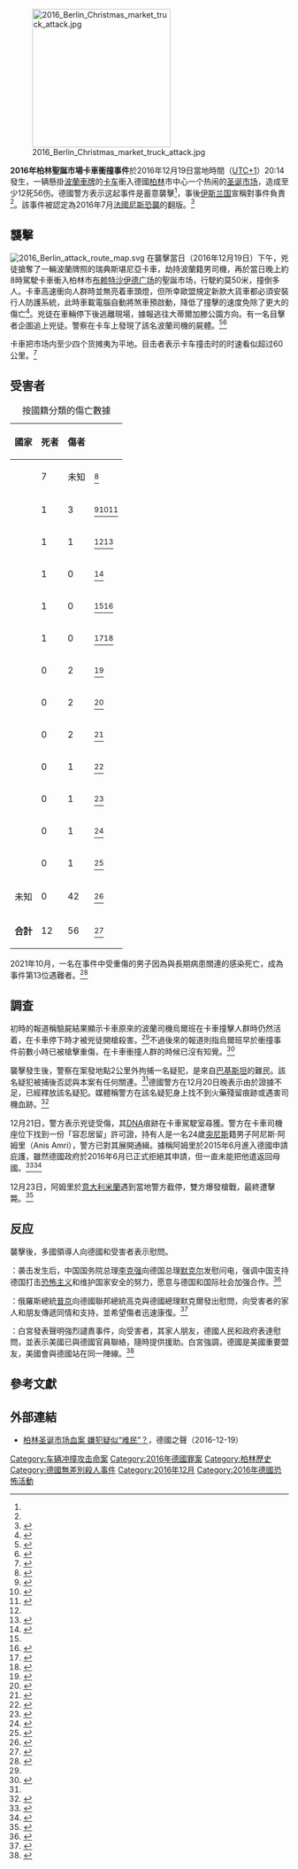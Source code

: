 {{Infobox civilian attack
| title       = 2016年柏林聖誕市場卡車衝撞事件
| partof      =
| image       = File:20151115 Berlin bei Nacht 15-1.jpg
| image_size  = 250px
| alt         =
| caption     = 案發後的布赖特沙伊德广场
| date        = {{Start date|2016|12|19|df=y}}
| time        = 20:14 [[欧洲中部时间|CET]]（[[UTC+1|UTC+1]]）
| type        = [[車輛衝撞攻擊|車輛衝撞攻擊]]
| location    = {{GER}}[[柏林|柏林]][[布赖特沙伊德广场|布赖特沙伊德广场]]
| coordinates = {{coord|52|30|19|N|13|20|04|E}}
| injuries    = 56
| fatalities  = 13
| perpetrator = 
| motive      = 
| susperps    = 
| weapons     = [[斯堪尼亚汽车|斯堪尼亚R 450]][[半掛式卡車|半掛式卡車]]及小口徑槍枝
}}
[[File:2016_Berlin_Christmas_market_truck_attack.jpg|250px]]

'''2016年柏林聖誕市場卡車衝撞事件'''於2016年12月19日當地時間（[[UTC+1|UTC+1]]）20:14發生，一辆懸掛[[波蘭|波蘭]][[車牌|車牌]]的[[卡车|卡车]]衝入德國[[柏林|柏林]]市中心一个热闹的[[圣诞市场|圣诞市场]]，造成至少12死56伤。德國警方表示这起事件是蓄意襲擊<ref name=voa01/>，事後[[伊斯兰国|伊斯兰国]]宣稱對事件負責<ref name=dw20161220/>。該事件被認定為2016年7月[[2016年尼斯襲擊事件|法國尼斯恐襲]]的翻版。<ref>{{Cite news |url=http://orientaldaily.on.cc/cnt/china_world/20161221/00180_001.html |title=南亞狂徒車撞聖誕墟 柏林血肉橫飛12死50傷 |newspaper=東方日報 |location=香港 |date=2016-12-21 |accessdate=2016-12-20 |archive-date=2016-12-21 |archive-url=https://web.archive.org/web/20161221092753/http://orientaldaily.on.cc/cnt/china_world/20161221/00180_001.html |dead-url=no }}</ref>

==襲擊==
{{Location map
|Germany Berlin
|label=布賴特沙伊德廣場
|lat_deg=52.505278
|lon_deg=13.334444
|region=DE-BE
|position=right
|width=250
|float=right
|caption=案發地點在柏林的位置
}}
[[File:2016_Berlin_attack_route_map.svg|thumb]]
在襲擊當日（2016年12月19日）下午，兇徒搶奪了一輛波蘭牌照的瑞典斯堪尼亞卡車，劫持波蘭籍男司機，再於當日晚上約8時駕駛卡車衝入柏林市[[布赖特沙伊德广场|布赖特沙伊德广场]]的聖誕市场，行駛約莫50米，撞倒多人。卡車高速衝向人群時並無亮着車頭燈，但所幸歐盟規定新款大貨車都必須安裝行人防護系統，此時車載電腦自動將煞車預啟動，降低了撞擊的速度免除了更大的傷亡<ref>{{Cite web |url=https://unwire.hk/2016/12/30/berlin-terror-attack-saved-by-auto-braking-system/life-tech/ |title=存档副本 |accessdate=2017-01-05 |archive-date=2017-01-06 |archive-url=https://web.archive.org/web/20170106012131/https://unwire.hk/2016/12/30/berlin-terror-attack-saved-by-auto-braking-system/life-tech/ |dead-url=no }}</ref>。兇徒在車輛停下後逃離現場，據報逃往大蒂爾加滕公園方向。有一名目擊者企圖追上兇徒。警察在卡车上發現了該名波蘭司機的屍體。<ref>{{Cite news |url=http://www.chinanews.com/gj/2016/12-20/8099802.shtml |title=外媒：德国卡车冲撞事件嫌犯为难民 栖身废弃机场 |publisher=中新網 |date=2016-12-20 |accessdate=2016-12-20 |archive-date=2018-10-05 |archive-url=https://web.archive.org/web/20181005215301/http://www.chinanews.com/gj/2016/12-20/8099802.shtml |dead-url=no }}</ref><ref name=bbc38379157>{{Cite news |url=http://www.bbc.co.uk/news/world-europe-38379157 |title=Berlin attack: Lorry driver suspect 'denies involvement' |work=BBC News |date=2016-12-20 |accessdate=2016-12-20 |archive-date=2016-12-20 |archive-url=https://web.archive.org/web/20161220130615/http://www.bbc.co.uk/news/world-europe-38379157 |dead-url=no }}</ref>

卡車把市场内至少四个货摊夷为平地。目击者表示卡车撞击时的时速看似超过60公里。<ref name=voa01>{{Cite news |url=http://www.voachinese.com/a/berlin-truck-20161220/3642625.html |title=柏林一卡车冲入圣诞市场 至少9死50伤 |publisher=美國之音 |date=2016-12-20 |accessdate=2016-12-20 |archive-date=2016-12-21 |archive-url=https://web.archive.org/web/20161221130031/http://www.voachinese.com/a/berlin-truck-20161220/3642625.html |dead-url=no }}</ref>

==受害者==
{| class="wikitable centre sortable"
|+ 按國籍分類的傷亡數據
! scope="col" | 國家
! scope="col" | 死者
! scope="col" | 傷者
! scope="col" class="unsortable" | {{abbr|來源|Reference}}
|-
| scope="row" style="text-align:left;" | {{flag|Germany}}
| 7
| 未知
|<ref>{{cite web |url=http://www.spiegel.de/politik/deutschland/anschlag-in-berlin-alle-todesopfer-identifiziert-a-1127372.html |title=Anschlag in Berlin: Alle Todesopfer identifiziert – SPIEGEL ONLINE |publisher=Spiegel.de |date= |accessdate=2016-12-23 |archive-date=2016-12-23 |archive-url=https://web.archive.org/web/20161223202656/http://www.spiegel.de/politik/deutschland/anschlag-in-berlin-alle-todesopfer-identifiziert-a-1127372.html |dead-url=no }}</ref>
|-
| scope="row" style="text-align:left;" | {{flag|Italy}}
| 1
| 3
|<ref>{{cite web|url=http://www.repubblica.it/esteri/2016/12/22/news/berlino_alfano_fabrizia_e_morta_il_dolore_di_mattarella_e_gentiloni-154675612/|title=Berlino, Alfano: "Fabrizia è morta". Il dolore di Mattarella e Gentiloni|date=22 December 2016|publisher=|accessdate=2016-12-24|archive-date=2016-12-24|archive-url=https://web.archive.org/web/20161224083556/http://www.repubblica.it/esteri/2016/12/22/news/berlino_alfano_fabrizia_e_morta_il_dolore_di_mattarella_e_gentiloni-154675612/|dead-url=no}}</ref><ref name="auto4">{{cite web|url=https://www.theguardian.com/world/2016/dec/21/berlin-christmas-market-attack-the-victims|title=The victims of the Berlin Christmas market attack|first=Alexandra|last=Topping|date=21 December 2016|publisher=|via=The Guardian|accessdate=2016-12-24|archive-date=2016-12-23|archive-url=https://web.archive.org/web/20161223203158/https://www.theguardian.com/world/2016/dec/21/berlin-christmas-market-attack-the-victims|dead-url=no}}</ref><ref>{{cite web|url=http://www.ansa.it/sito/notizie/mondo/2016/12/19/camion-contro-mercato-di-natale-a-berlino-diversi-feriti_c0f0cc26-1b9a-4fef-ac1f-d40ed862077e.html|title=Attentato al mercatino di Natale di Berlino. Rilasciato pakistano sospetto, killer ancora in fuga|language=it|date=19 December 2016|website=ANSA.it|accessdate=2016-12-24|archive-date=2016-12-24|archive-url=https://web.archive.org/web/20161224083303/http://www.ansa.it/sito/notizie/mondo/2016/12/19/camion-contro-mercato-di-natale-a-berlino-diversi-feriti_c0f0cc26-1b9a-4fef-ac1f-d40ed862077e.html|dead-url=no}}</ref>
|-
| scope="row" style="text-align:left;" | {{flag|Israel}}
| 1
| 1
|<ref name="auto4"/><ref>{{cite web |last=Benovadia |first=Dov |url=http://hamodia.com/2016/12/21/israeli-victim-berlin-attack-mend-wife-still-missing/ |title=Israeli Victim of Berlin Attack on the Mend, Wife Killed |publisher=Hamodia |date= |accessdate=2016-12-22 |archive-date=2016-12-22 |archive-url=https://web.archive.org/web/20161222081731/http://hamodia.com/2016/12/21/israeli-victim-berlin-attack-mend-wife-still-missing/ |dead-url=yes }}</ref>
|-
| scope="row" style="text-align:left;" | {{flag|Poland}}
| 1
| 0
|<ref>{{cite web| url=http://metro.co.uk/2016/12/20/first-victim-of-berlin-christmas-market-terror-attack-named-6335443/| title=Truck driver named as first victim of Berlin Christmas market terror attack| first=Nicole| last=Morley| website=Metro.co.uk| date=20 December 2016| publisher=Associated Newspapers Limited| access-date=20 December 2016| archive-date=2016-12-22| archive-url=https://web.archive.org/web/20161222180641/http://metro.co.uk/2016/12/20/first-victim-of-berlin-christmas-market-terror-attack-named-6335443/| dead-url=no}}</ref>
|-
| scope="row" style="text-align:left;" | {{flag|Czech Republic}}
| 1
| 0
|<ref name="auto4"/><ref>{{cite web |url=http://www.rozhlas.cz/zpravy/svet/_zprava/mezi-obetmi-utoku-v-berline-byla-i-ceska-oznamilo-ministerstvo-zahranici--1682199 |title=Mezi oběťmi útoku v Berlíně byla i Češka, oznámilo ministerstvo zahraničí |website=rozhlas.cz |date=22 December 2016 |publisher=Czech Radio |access-date=23 December 2016 |archive-date=2016-12-24 |archive-url=https://web.archive.org/web/20161224143632/http://www.rozhlas.cz/zpravy/svet/_zprava/mezi-obetmi-utoku-v-berline-byla-i-ceska-oznamilo-ministerstvo-zahranici--1682199 |dead-url=no }}</ref>
|-
| scope="row" style="text-align:left;" | {{flag|Ukraine}}
| 1
| 0
|<ref>{{Cite web |url=https://www.kyivpost.com/ukraine-politics/german-police-confirm-death-ukrainian-citizen-berlin-terrorist-attack.html |title=存档副本 |accessdate=2016-12-24 |archive-date=2016-12-24 |archive-url=https://web.archive.org/web/20161224084024/https://www.kyivpost.com/ukraine-politics/german-police-confirm-death-ukrainian-citizen-berlin-terrorist-attack.html |dead-url=no }}</ref><ref>{{Cite web |url=http://uatoday.tv/crime/one-ukrainian-among-victims-of-berlin-attack-ambassador-852758.html |title=存档副本 |accessdate=2016-12-24 |archive-date=2016-12-24 |archive-url=https://web.archive.org/web/20161224072238/http://uatoday.tv/crime/one-ukrainian-among-victims-of-berlin-attack-ambassador-852758.html |dead-url=yes }}</ref>
|-
| scope="row" style="text-align:left;" | {{flag|Spain}}
| 0
| 2
|<ref>{{cite web| url= http://www.elconfidencial.com/mundo/2016-12-20/ataque-berlin-espanol-herido_1306581/| title= Un español, herido en el atentado de Berlín| language= es| trans-title= A Spaniard wounded in the Berlin bombing| website= ElConfidential.com| accessdate= 2016-12-24| archive-date= 2016-12-23| archive-url= https://web.archive.org/web/20161223001852/http://www.elconfidencial.com/mundo/2016-12-20/ataque-berlin-espanol-herido_1306581/| dead-url= no}}</ref>
|-
| scope="row" style="text-align:left;" | {{flag|United Kingdom}}
| 0
| 2
|<ref>{{cite news|url=http://www.independent.co.uk/news/world/europe/berlin-lorry-attack-terror-isis-anis-amri-christmas-market-germany-victims-missing-israeli-italian-a7489416.html|title=British victims injured in terror attack on Berlin Christmas market|date=21 December 2016|publisher=|accessdate=21 December 2016|archive-date=2016-12-24|archive-url=https://web.archive.org/web/20161224160646/http://www.independent.co.uk/news/world/europe/berlin-lorry-attack-terror-isis-anis-amri-christmas-market-germany-victims-missing-israeli-italian-a7489416.html|dead-url=no}}</ref>
|-
| scope="row" style="text-align:left;" | {{flag|United States}}
| 0
| 2
|<ref>{{cite web |url=http://www.wkyt.com/content/news/2-Americans-confirmed-to-be-injured-in-Berlin-attack-407878695.html |title=2 Americans confirmed to be injured in Berlin attack |publisher=Wkyt.com |date= |accessdate=2016-12-22 |archive-date=2016-12-23 |archive-url=https://web.archive.org/web/20161223062258/http://www.wkyt.com/content/news/2-Americans-confirmed-to-be-injured-in-Berlin-attack-407878695.html |dead-url=yes }}</ref>
|-
| scope="row" style="text-align:left;" | {{flag|Finland}}
| 0
| 1
|<ref>{{cite web| url= http://yle.fi/uutiset/osasto/news/embassy_finn_injured_in_berlin_attack/9368624| title= Embassy: Finn injured in Berlin attack| website= www.yle.fi| publisher= Yleisradio| quote= The Finnish Embassy in Berlin says that a Finnish national is among those hurt in Monday's terror attack.| accessdate= 2016-12-24| archive-date= 2016-12-23| archive-url= https://web.archive.org/web/20161223151233/http://yle.fi/uutiset/osasto/news/embassy_finn_injured_in_berlin_attack/9368624| dead-url= no}}</ref>
|-
| scope="row" style="text-align:left;" | {{flag|Hungary}}
| 0
| 1
|<ref>{{cite web|url=http://dailynewshungary.com/one-hungarian-injured-berlin-terrorist-attack/|title=One Hungarian injured in Berlin terrorist attack – Daily News Hungary|date=22 December 2016|publisher=dailynewshungary.com|accessdate=23 December 2016|archive-date=2016-12-24|archive-url=https://web.archive.org/web/20161224033403/http://dailynewshungary.com/one-hungarian-injured-berlin-terrorist-attack/|dead-url=yes}}</ref>
|-
| scope="row" style="text-align:left;" | {{flag|France}}
| 0
| 1
|<ref>{{cite web |url=http://www.ledauphine.com/france-monde/2016/12/22/attentat-de-berlin-le-point-sur-la-situation |title=France/Monde | Attentat de Berlin : une Française parmi les blessés |publisher=Ledauphine.com |date=1970-06-11 |accessdate=2016-12-22 |archive-date=2016-12-23 |archive-url=https://web.archive.org/web/20161223095818/http://www.ledauphine.com/france-monde/2016/12/22/attentat-de-berlin-le-point-sur-la-situation |dead-url=no }}</ref>
|-
| scope="row" style="text-align:left;" | {{flag|Lebanon}}
| 0
| 1
|<ref>{{cite web| url= http://mtv.com.lb/en/News/661870| title= Lebanese wounded in Berlin Christmas market attack| website= mtv.com.lb| publisher= mtv Lebanon| quote= Lebanon's Embassy in Germany informed the government that a Lebanese man identified as Mohammad Hassan Wehbeh was wounded in the attack on a Christmas market in Berlin.| access-date= 2016-12-20| archive-url= https://web.archive.org/web/20161221092442/http://mtv.com.lb/en/News/661870| archive-date= 2016-12-21| dead-url= yes}}</ref>
|-
| scope="row" style="text-align:left;" | 未知
| 0
| 42
|<ref>{{cite web|url=http://www.bbc.com/news/live/world-europe-38370364|title=Live: Police investigate Berlin lorry attack|date=19 December 2016|website=BBC.com|accessdate=2016-12-24|archive-date=2016-12-24|archive-url=https://web.archive.org/web/20161224094351/http://www.bbc.com/news/live/world-europe-38370364|dead-url=no}}</ref>
|- class="sortbottom"
| scope="row" style="text-align:left;" |'''合計'''
| 12
| 56
|<ref>{{cite web|url=https://www.rbb-online.de/politik/beitrag/2016/12/opfer-anschlag-breitscheidplatz-israelin.html|title=Weiterhin 26 Anschlagsopfer im Krankenhaus|publisher=.rbb-online.de|accessdate=2016-12-24|archive-date=2016-12-23|archive-url=https://web.archive.org/web/20161223175507/http://www.rbb-online.de/politik/beitrag/2016/12/opfer-anschlag-breitscheidplatz-israelin.html|dead-url=yes}}</ref>
|}

2021年10月，一名在事件中受重傷的男子因為與長期病患關連的感染死亡，成為事件第13位遇難者。<ref>{{cite news |url=https://www.bbc.com/news/world-europe-59048891 |title=Berlin attack: First aider dies 5 years after Christmas market murders |publisher=BBC |date=2021-10-26 |accessdate=2021-10-26 |archive-date=2021-10-26 |archive-url=https://web.archive.org/web/20211026190214/https://www.bbc.com/news/world-europe-59048891 }}</ref>

==調查==
初時的報道稱驗屍結果顯示卡車原來的波蘭司機烏爾班在卡車撞擊人群時仍然活着，在卡車停下時才被兇徒開槍殺害。<ref name=dw36859157/>不過後來的報道則指烏爾班早於衝撞事件前數小時已被槍擊重傷，在卡車衝撞人群的時候已沒有知覺。<ref>{{Cite news |url=http://www.bbc.com/zhongwen/simp/world-38446661 |title=柏林卡车攻击案：司机在撞击前已头部中弹 |work=BBC中文網 |date=2016-12-27 |accessdate=2016-12-29 |archive-date=2016-12-29 |archive-url=https://web.archive.org/web/20161229101557/http://www.bbc.com/zhongwen/simp/world-38446661 |dead-url=no }}</ref>

襲擊發生後，警察在案發地點2公里外拘捕一名疑犯，是來自[[巴基斯坦|巴基斯坦]]的難民。該名疑犯被捕後否認與本案有任何關連。<ref name=bbc38379157/>德國警方在12月20日晚表示由於證據不足，已經釋放該名疑犯。媒體稱警方在該名疑犯身上找不到火藥殘留痕跡或遇害司機血跡。<ref name=dw20161220>{{Cite news |url=http://www.dw.com/zh/%E4%BC%8A%E6%96%AF%E5%85%B0%E5%9B%BD%E5%AE%A3%E7%A7%B0%E5%AF%B9%E6%9F%8F%E6%9E%97%E8%A2%AD%E5%87%BB%E8%B4%9F%E8%B4%A3/a-36848336 |title=“伊斯兰国”宣称对柏林袭击负责 |publisher=德國之聲 |date=2016-12-20 |accessdate=2016-12-20 |archive-date=2016-12-21 |archive-url=https://web.archive.org/web/20161221134135/http://www.dw.com/zh/%E4%BC%8A%E6%96%AF%E5%85%B0%E5%9B%BD%E5%AE%A3%E7%A7%B0%E5%AF%B9%E6%9F%8F%E6%9E%97%E8%A2%AD%E5%87%BB%E8%B4%9F%E8%B4%A3/a-36848336 |dead-url=no }}</ref>

12月21日，警方表示兇徒受傷，其[[脱氧核糖核酸|DNA]]痕跡在卡車駕駛室尋獲。警方在卡車司機座位下找到一份「容忍居留」許可證，持有人是一名24歲[[突尼斯|突尼斯]]籍男子阿尼斯·阿姆里（Anis Amri），警方已對其展開通緝。據稱阿姆里於2015年6月進入德國申請庇護，雖然德國政府於2016年6月已正式拒絕其申請，但一直未能把他遣返回母國。<ref name=dw36859157>{{Cite news |url=http://www.dw.com/zh/%E5%BE%B7%E5%AA%92%E8%AD%A6%E6%96%B9%E9%80%9A%E7%BC%89%E4%B8%80%E5%90%8D%E7%AA%81%E5%B0%BC%E6%96%AF%E5%AB%8C%E7%96%91%E4%BA%BA/a-36859157 |title=德媒：警方通缉一名突尼斯嫌疑人 |publisher=德國之聲 |date=2016-12-21 |accessdate=2016-12-21 |archive-date=2016-12-22 |archive-url=https://web.archive.org/web/20161222002014/http://www.dw.com/zh/%E5%BE%B7%E5%AA%92%E8%AD%A6%E6%96%B9%E9%80%9A%E7%BC%89%E4%B8%80%E5%90%8D%E7%AA%81%E5%B0%BC%E6%96%AF%E5%AB%8C%E7%96%91%E4%BA%BA/a-36859157 |dead-url=no }}</ref><ref name=dw36866147>{{Cite news |url=http://www.dw.com/zh/%E5%BE%B7%E5%9B%BD%E8%AD%A6%E6%96%B9%E6%82%AC%E8%B5%8F%E9%80%9A%E7%BC%89%E6%9F%8F%E6%9E%97%E6%81%90%E8%A2%AD%E5%AB%8C%E7%96%91%E4%BA%BA/a-36866147 |title=德国警方悬赏通缉柏林恐袭嫌疑人 |publisher=德國之聲 |date=2016-12-21 |accessdate=2016-12-22 |archive-date=2016-12-22 |archive-url=https://web.archive.org/web/20161222075923/http://www.dw.com/zh/%E5%BE%B7%E5%9B%BD%E8%AD%A6%E6%96%B9%E6%82%AC%E8%B5%8F%E9%80%9A%E7%BC%89%E6%9F%8F%E6%9E%97%E6%81%90%E8%A2%AD%E5%AB%8C%E7%96%91%E4%BA%BA/a-36866147 |dead-url=no }}</ref>

12月23日，阿姆里於[[意大利|意大利]][[米蘭|米蘭]]遇到當地警方截停，雙方爆發槍戰，最終遭擊斃。<ref>{{Cite web |url=http://news.now.com/mobile/international/player?newsId=204927 |title=存档副本 |accessdate=2016-12-23 |archive-date=2019-09-12 |archive-url=https://web.archive.org/web/20190912101731/https://news.now.com/home/international/player?newsId=204927 |dead-url=no }}</ref>

==反应==
襲擊後，多國領導人向德國和受害者表示慰問。

{{CHN}}：袭击发生后，中国国务院总理[[李克强|李克强]]向德国总理[[默克尔|默克尔]]发慰问电，强调中国支持德国打击[[恐怖主义|恐怖主义]]和维护国家安全的努力，愿意与德国和国际社会加强合作。<ref>{{Cite news |url=https://www.881903.com/Page/ZH-TW/newsdetail.aspx?ItemId=913657 |title=李克強向默克爾發慰問電支持德國反恐 |publisher=[[商業電台|商業電台]] |date=2016-12-21 |accessdate=2016-12-22 |archive-date=2016-12-22 |archive-url=https://web.archive.org/web/20161222222943/https://www.881903.com/Page/ZH-TW/newsdetail.aspx?ItemId=913657 |dead-url=no }}</ref>

{{RUS}}：俄羅斯總統[[普京|普京]]向德國聯邦總統高克與德國總理默克爾發出慰問，向受害者的家人和朋友傳遞同情和支持，並希望傷者迅速康復。<ref>{{cite press release|title=Condolences to German authorities on the Christmas market tragedy in Berlin|publisher=Kremlin|date=2016-12-20|url=http://en.kremlin.ru/events/president/news/53504|language=en|access-date=2017-01-16|archive-date=2016-12-24|archive-url=https://web.archive.org/web/20161224173045/http://en.kremlin.ru/events/president/news/53504|dead-url=no}}</ref>

{{USA}}：白宮發表聲明強烈譴責事件，向受害者，其家人朋友，德國人民和政府表達慰問，並表示美國已與德國官員聯絡，隨時提供援助。白宮強調，德國是美國重要盟友，美國會與德國站在同一陣線。<ref>{{cite press release|title=Statement by NSC Spokesperson Ned Price on the Attack in Berlin, Germany|publisher=The White House Office of the Press Secretary|date=2016-12-19|url=https://www.whitehouse.gov/the-press-office/2016/12/19/statement-nsc-spokesperson-ned-price-attack-berlin-germany|language=en|access-date=2017-01-16|archive-date=2016-12-27|archive-url=https://web.archive.org/web/20161227184159/https://www.whitehouse.gov/the-press-office/2016/12/19/statement-nsc-spokesperson-ned-price-attack-berlin-germany|dead-url=no}}</ref>

==參考文獻==
{{Reflist}}

==外部連結==
{{Commonscat|2016 Berlin Christmas market truck attack}}
*[http://www.dw.com/zh/%E6%9F%8F%E6%9E%97%E5%9C%A3%E8%AF%9E%E5%B8%82%E5%9C%BA%E8%A1%80%E6%A1%88-%E5%AB%8C%E7%8A%AF%E7%96%91%E4%BC%BC%E9%9A%BE%E6%B0%91/a-36838240 柏林圣诞市场血案 嫌犯疑似“难民”？]{{Wayback|url=http://www.dw.com/zh/%E6%9F%8F%E6%9E%97%E5%9C%A3%E8%AF%9E%E5%B8%82%E5%9C%BA%E8%A1%80%E6%A1%88-%E5%AB%8C%E7%8A%AF%E7%96%91%E4%BC%BC%E9%9A%BE%E6%B0%91/a-36838240 |date=20161221080323 }}，德國之聲（2016-12-19）

[[Category:车辆冲撞攻击命案|Category:车辆冲撞攻击命案]]
[[Category:2016年德國罪案|Category:2016年德國罪案]]
[[Category:柏林歷史|Category:柏林歷史]]
[[Category:德國無差別殺人事件|Category:德國無差別殺人事件]]
[[Category:2016年12月|Category:2016年12月]]
[[Category:2016年德國恐怖活動|Category:2016年德國恐怖活動]]